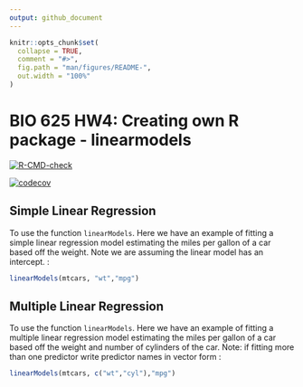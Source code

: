 ```yaml
---
output: github_document
---
```


```r
knitr::opts_chunk$set(
  collapse = TRUE,
  comment = "#>",
  fig.path = "man/figures/README-",
  out.width = "100%"
)
```

# BIO 625 HW4: Creating own R package - linearmodels

 <!-- badges: start -->
  [![R-CMD-check](https://github.com/igomez39/linearmodels/workflows/R-CMD-check/badge.svg)](https://github.com/igomez39/linearmodels/actions)
  
  [![codecov](https://codecov.io/gh/igomez39/linearmodels/branch/main/graph/badge.svg)](https://codecov.io/gh/igomez39/linearmodels)
  <!-- badges: end -->
  


## Simple Linear Regression

To use the function `linearModels`. Here we have an example of fitting a  simple linear regression model estimating the miles per gallon of a car based off the weight. Note we are assuming the linear model has an intercept. :
```r
linearModels(mtcars, "wt","mpg")
```



## Multiple Linear Regression

To use the function `linearModels`. Here we have an example of fitting a  multiple linear regression model estimating the miles per gallon of a car based off the weight and number of cylinders of the car. Note: if fitting more than one predictor write predictor names in vector form  :
```r
linearModels(mtcars, c("wt","cyl"),"mpg")
```
